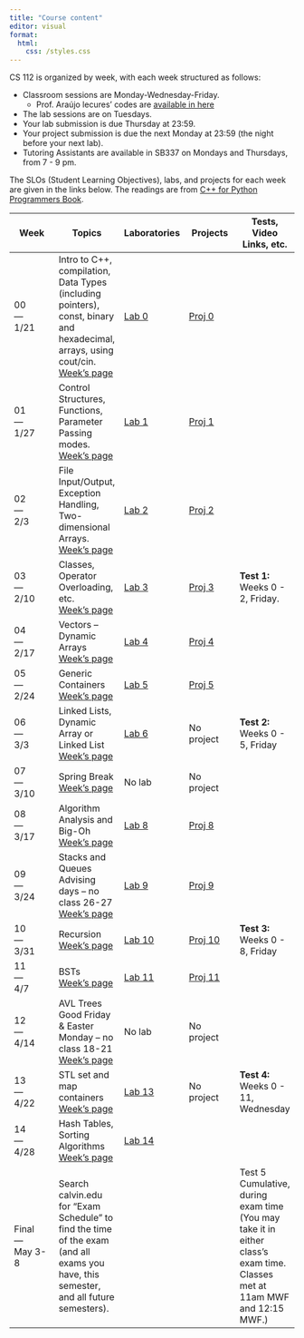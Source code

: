 ```yaml
---
title: "Course content"
editor: visual
format:
  html:
    css: /styles.css
---
```


CS 112 is organized by week, with each week structured as follows:

-   Classroom sessions are Monday-Wednesday-Friday.
    -   Prof. Araújo lecures' codes are [available in here](https://github.com/25sp-cs112-org/cs112b-codes){target="_blank"}
-   The lab sessions are on Tuesdays.
-   Your lab submission is due Thursday at 23:59.
-   Your project submission is due the next Monday at 23:59 (the night before your next lab).
-   Tutoring Assistants are available in SB337 on Mondays and Thursdays, from 7 - 9 pm.

The SLOs (Student Learning Objectives), labs, and projects for each week are given in the links below. The readings are from [C++ for Python Programmers Book](https://runestone.academy/runestone/books/published/cpp4python/index.html){target="_blank"}.

| Week | Topics | Laboratories | Projects | Tests, Video Links, etc. |
|---------------|---------------|---------------|---------------|---------------|
| 00 <br> --- <br> 1/21 | Intro to C++, compilation, Data Types (including pointers), const, binary and hexadecimal, arrays, using cout/cin. <br> [Week's page](/week00.qmd) | [Lab 0](/labs/lab00.qmd) | [Proj 0](/projects/proj00.qmd) |  |
| 01 <br> --- <br> 1/27 | Control Structures, Functions, Parameter Passing modes. <br>[Week's page](/week01.qmd) | [Lab 1](/labs/lab01.qmd) | [Proj 1](/projects/proj01.qmd) |  |
| 02 <br> --- <br> 2/3 | File Input/Output, Exception Handling, Two-dimensional Arrays. <br>[Week's page](/week02.qmd) | [Lab 2](/labs/lab02.qmd) | [Proj 2](/projects/proj02.qmd) |  |
| 03 <br> --- <br> 2/10 | Classes, Operator Overloading, etc. <br>[Week's page](/week03.qmd) | [Lab 3](/labs/lab03.qmd) | [Proj 3](/projects/proj03.qmd) | **Test 1:** Weeks 0 - 2, Friday. |
| 04 <br> --- <br> 2/17 | Vectors -- Dynamic Arrays <br>[Week's page](/week04.qmd) | [Lab 4](/labs/lab04.qmd) | [Proj 4](/projects/proj04.qmd) |  |
| 05 <br> --- <br> 2/24 | Generic Containers <br>[Week's page](/week05.qmd) | [Lab 5](/labs/lab05.qmd) | [Proj 5](/projects/proj05.qmd) |  |
| 06 <br> --- <br> 3/3 | Linked Lists, Dynamic Array or Linked List <br> [Week's page](/week06.qmd) | [Lab 6](/labs/lab06.qmd) | No project | **Test 2:** Weeks 0 - 5, Friday |
| 07 <br> --- <br> 3/10 | Spring Break <br> [Week's page](/week07.qmd) | No lab | No project |  |
| 08 <br> --- <br> 3/17 | Algorithm Analysis and Big-Oh <br> [Week's page](/week08.qmd) | [Lab 8](/labs/lab08.qmd) | [Proj 8](/projects/proj08-Conga.qmd) |  |
| 09 <br> --- <br> 3/24 | Stacks and Queues <br> Advising days – no class 26-27 <br>[Week's page](/week09.qmd) | [Lab 9](/labs/lab09.qmd) | [Proj 9](/projects/proj09.qmd) |  |
| 10 <br> --- <br> 3/31 | Recursion <br>[Week's page](/week10.qmd) | [Lab 10](/labs/lab10.qmd) | [Proj 10](/projects/proj10.qmd) | **Test 3:** Weeks 0 - 8, Friday |
| 11 <br> --- <br> 4/7 | BSTs <br>[Week's page](/week11.qmd) | [Lab 11](/labs/lab11.qmd) | [Proj 11](/projects/proj11.qmd) |  |
| 12 <br> --- <br> 4/14 | AVL Trees <br> Good Friday & Easter Monday – no class 18-21 <br> [Week's page](/week12.qmd) | No lab | No project |  |
| 13 <br> --- <br> 4/22 | STL set and map containers <br>[Week's page](/week13.qmd) | [Lab 13](/labs/lab13.qmd) | No project | **Test 4:** Weeks 0 - 11, Wednesday |
| 14 <br> --- <br> 4/28 | Hash Tables, Sorting Algorithms <br>[Week's page](/week14.qmd) | [Lab 14](/labs/lab14.qmd) |  |  |
| Final <br> --- <br> May 3-8 | Search calvin.edu for "Exam Schedule" to find the time of the exam (and all exams you have, this semester, and all future semesters). |  |  | Test 5 Cumulative, during exam time (You may take it in either class's exam time. Classes met at 11am MWF and 12:15 MWF.) |

<!-- | 11   |   | OpenMP, etc. [SLOs] [Slides]  | Lab 11    | Project 11    |   | -->